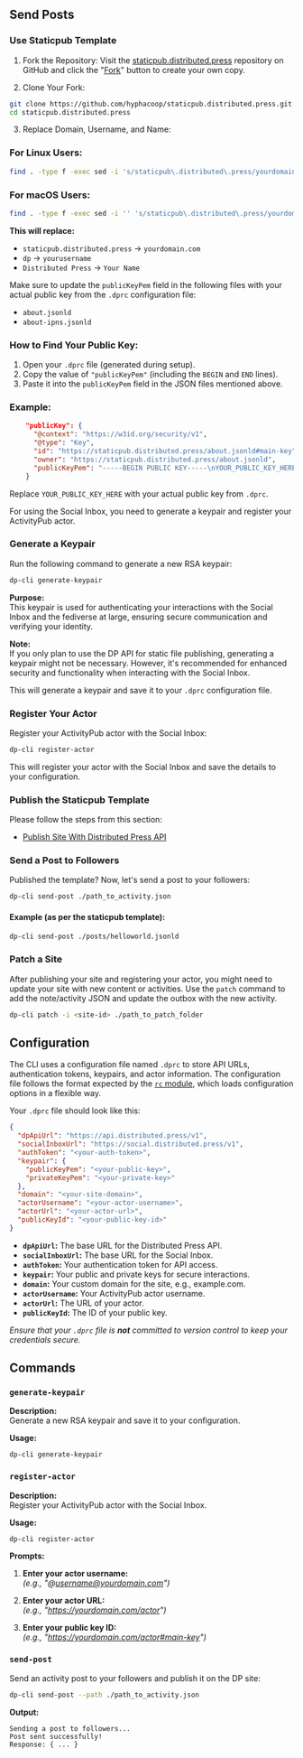 ## Send Posts

### Use Staticpub Template
1. Fork the Repository:
Visit the [staticpub.distributed.press](https://github.com/hyphacoop/staticpub.distributed.press) repository on GitHub and click the "[Fork](https://github.com/hyphacoop/staticpub.distributed.press/fork)" button to create your own copy.

2. Clone Your Fork:

```bash
git clone https://github.com/hyphacoop/staticpub.distributed.press.git
cd staticpub.distributed.press
```

3. Replace Domain, Username, and Name:

### For Linux Users:

```bash
find . -type f -exec sed -i 's/staticpub\.distributed\.press/yourdomain\.com/g; s/dp/username/g; s/"Distributed Press"/"Your Name"/g' {} +
```

### For macOS Users:

```bash
find . -type f -exec sed -i '' 's/staticpub\.distributed\.press/yourdomain\.com/g; s/dp/username/g; s/"Distributed Press"/"Your Name"/g' {} +
```

**This will replace:**
- `staticpub.distributed.press` → `yourdomain.com`
- `dp` → `yourusername`
- `Distributed Press` → `Your Name`

Make sure to update the `publicKeyPem` field in the following files with your actual public key from the `.dprc` configuration file:

- `about.jsonld`
- `about-ipns.jsonld`

### How to Find Your Public Key:

1. Open your `.dprc` file (generated during setup).
2. Copy the value of `"publicKeyPem"` (including the `BEGIN` and `END` lines).
3. Paste it into the `publicKeyPem` field in the JSON files mentioned above.

### Example:

```json
    "publicKey": {
      "@context": "https://w3id.org/security/v1",
      "@type": "Key",
      "id": "https://staticpub.distributed.press/about.jsonld#main-key",
      "owner": "https://staticpub.distributed.press/about.jsonld",
      "publicKeyPem": "-----BEGIN PUBLIC KEY-----\nYOUR_PUBLIC_KEY_HERE\n-----END PUBLIC KEY-----\n"
    }
```

Replace `YOUR_PUBLIC_KEY_HERE` with your actual public key from `.dprc`.

For using the Social Inbox, you need to generate a keypair and register your ActivityPub actor.

### Generate a Keypair

Run the following command to generate a new RSA keypair:

```bash
dp-cli generate-keypair
```

**Purpose:**  
This keypair is used for authenticating your interactions with the Social Inbox and the fediverse at large, ensuring secure communication and verifying your identity.

**Note:**  
If you only plan to use the DP API for static file publishing, generating a keypair might not be necessary. However, it's recommended for enhanced security and functionality when interacting with the Social Inbox.

This will generate a keypair and save it to your `.dprc` configuration file.

### Register Your Actor

Register your ActivityPub actor with the Social Inbox:

```bash
dp-cli register-actor
```

This will register your actor with the Social Inbox and save the details to your configuration.

### Publish the Staticpub Template

Please follow the steps from this section:
- [Publish Site With Distributed Press API](/sdk/publish-site.mdx)

### Send a Post to Followers

Published the template? Now, let's send a post to your followers:

```bash
dp-cli send-post ./path_to_activity.json
```

#### Example (as per the staticpub template):
```bash
dp-cli send-post ./posts/helloworld.jsonld
```

### Patch a Site
After publishing your site and registering your actor, you might need to update your site with new content or activities. Use the `patch` command to add the note/activity JSON and update the outbox with the new activity.

```bash
dp-cli patch -i <site-id> ./path_to_patch_folder
```

## Configuration

The CLI uses a configuration file named `.dprc` to store API URLs, authentication tokens, keypairs, and actor information. The configuration file follows the format expected by the [`rc` module](https://www.npmjs.com/package/rc), which loads configuration options in a flexible way.

Your `.dprc` file should look like this:

```json
{
  "dpApiUrl": "https://api.distributed.press/v1",
  "socialInboxUrl": "https://social.distributed.press/v1",
  "authToken": "<your-auth-token>",
  "keypair": {
    "publicKeyPem": "<your-public-key>",
    "privateKeyPem": "<your-private-key>"
  },
  "domain": "<your-site-domain>",
  "actorUsername": "<your-actor-username>",
  "actorUrl": "<your-actor-url>",
  "publicKeyId": "<your-public-key-id>"
}
```

- **`dpApiUrl`:** The base URL for the Distributed Press API.
- **`socialInboxUrl`:** The base URL for the Social Inbox.
- **`authToken`:** Your authentication token for API access.
- **`keypair`:** Your public and private keys for secure interactions.
- **`domain`:** Your custom domain for the site, e.g., example.com.
- **`actorUsername`:** Your ActivityPub actor username.
- **`actorUrl`:** The URL of your actor.
- **`publicKeyId`:** The ID of your public key.

_Ensure that your `.dprc` file is **not** committed to version control to keep your credentials secure._

## Commands
### `generate-keypair`

**Description:**  
Generate a new RSA keypair and save it to your configuration.

**Usage:**

```bash
dp-cli generate-keypair
```

### `register-actor`

**Description:**  
Register your ActivityPub actor with the Social Inbox.

**Usage:**

```bash
dp-cli register-actor
```

**Prompts:**

1. **Enter your actor username:**  
   _(e.g., "@username@yourdomain.com")_

2. **Enter your actor URL:**  
   _(e.g., "https://yourdomain.com/actor")_

3. **Enter your public key ID:**  
   _(e.g., "https://yourdomain.com/actor#main-key")_

### `send-post`

Send an activity post to your followers and publish it on the DP site:

```bash
dp-cli send-post --path ./path_to_activity.json
```

**Output:**

```
Sending a post to followers...
Post sent successfully!
Response: { ... }
```
